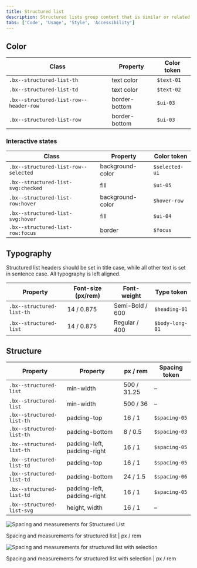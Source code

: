 ```yaml
---
title: Structured list
description: Structured lists group content that is similar or related, such as terms and definitions.
tabs: ['Code', 'Usage', 'Style', 'Accessibility']
---
```


## Color

| Class                                  | Property      | Color token |
| -------------------------------------- | ------------- | ----------- |
| `.bx--structured-list-th`              | text color    | `$text-01`  |
| `.bx--structured-list-td`              | text color    | `$text-02`  |
| `.bx--structured-list-row--header-row` | border-bottom | `$ui-03`    |
| `.bx--structured-list-row`             | border-bottom | `$ui-03`    |

### Interactive states

| Class                                | Property         | Color token    |
| ------------------------------------ | ---------------- | -------------- |
| `.bx--structured-list-row--selected` | background-color | `$selected-ui` |
| `.bx--structured-list-svg:checked`   | fill             | `$ui-05`       |
| `.bx--structured-list-row:hover`     | background-color | `$hover-row`   |
| `.bx--structured-list-svg:hover`     | fill             | `$ui-04`       |
| `.bx--structured-list-row:focus`     | border           | `$focus`       |

## Typography

Structured list headers should be set in title case, while all other text is set in sentence case. All typography is left aligned.

| Property                  | Font-size (px/rem) | Font-weight     | Type token      |
| ------------------------- | ------------------ | --------------- | --------------- |
| `.bx--structured-list-th` | 14 / 0.875         | Semi-Bold / 600 | `$heading-01`   |
| `.bx--structured-list`    | 14 / 0.875         | Regular / 400   | `$body-long-01` |

## Structure

| Property                   | Property                    | px / rem    | Spacing token |
| -------------------------- | --------------------------- | ----------- | ------------- |
| `.bx--structured-list`     | min-width                   | 500 / 31.25 | –             |
| `.bx--structured-list`     | min-width                   | 500 / 36    | –             |
| `.bx--structured-list-th`  | padding-top                 | 16 / 1      | `$spacing-05` |
| `.bx--structured-list-th`  | padding-bottom              | 8 / 0.5     | `$spacing-03` |
| `.bx--structured-list-th`  | padding-left, padding-right | 16 / 1      | `$spacing-05` |
| `.bx--structured-list-td`  | padding-top                 | 16 / 1      | `$spacing-05` |
| `.bx--structured-list-td`  | padding-bottom              | 24 / 1.5    | `$spacing-06` |
| `.bx--structured-list-td`  | padding-left, padding-right | 16 / 1      | `$spacing-05` |
| `.bx--structured-list-svg` | height, width               | 16 / 1      | –             |

<div className="image--fixed">

![Spacing and measurements for Structured List](images/structured-list-style-1.png)

</div>

<Caption>Spacing and measurements for structured list | px / rem</Caption>

<div className="image--fixed">

![Spacing and measurements for structured list with selection](images/structured-list-style-2.png)

</div>

<Caption>
  Spacing and measurements for structured list with selection | px / rem
</Caption>
